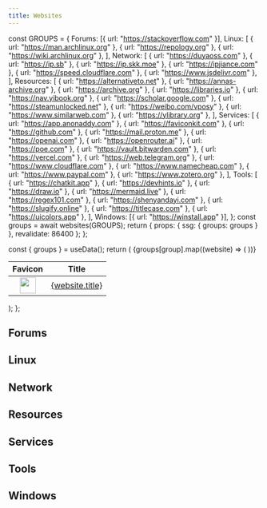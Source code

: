 ```yaml
---
title: Websites
---
```



  const GROUPS = {
    Forums: [{ url: "https://stackoverflow.com" }],
    Linux: [
      { url: "https://man.archlinux.org" },
      { url: "https://repology.org" },
      { url: "https://wiki.archlinux.org" },
    ],
    Network: [
      { url: "https://duyaoss.com" },
      { url: "https://ip.sb" },
      { url: "https://ip.skk.moe" },
      { url: "https://ipjiance.com" },
      { url: "https://speed.cloudflare.com" },
      { url: "https://www.jsdelivr.com" },
    ],
    Resources: [
      { url: "https://alternativeto.net" },
      { url: "https://annas-archive.org" },
      { url: "https://archive.org" },
      { url: "https://libraries.io" },
      { url: "https://nav.yibook.org" },
      { url: "https://scholar.google.com" },
      { url: "https://steamunlocked.net" },
      { url: "https://weibo.com/vposy" },
      { url: "https://www.similarweb.com" },
      { url: "https://ylibrary.org" },
    ],
    Services: [
      { url: "https://app.anonaddy.com" },
      { url: "https://faviconkit.com" },
      { url: "https://github.com" },
      { url: "https://mail.proton.me" },
      { url: "https://openai.com" },
      { url: "https://openrouter.ai" },
      { url: "https://poe.com" },
      { url: "https://vault.bitwarden.com" },
      { url: "https://vercel.com" },
      { url: "https://web.telegram.org" },
      { url: "https://www.cloudflare.com" },
      { url: "https://www.namecheap.com" },
      { url: "https://www.paypal.com" },
      { url: "https://www.zotero.org" },
    ],
    Tools: [
      { url: "https://chatkit.app" },
      { url: "https://devhints.io" },
      { url: "https://draw.io" },
      { url: "https://mermaid.live" },
      { url: "https://regex101.com" },
      { url: "https://shenyandayi.com" },
      { url: "https://slugify.online" },
      { url: "https://titlecase.com" },
      { url: "https://uicolors.app" },
    ],
    Windows: [{ url: "https://winstall.app" }],
  };
  const groups = await websites(GROUPS);
  return { props: { ssg: { groups: groups } }, revalidate: 86400 };
};

  const { groups } = useData();
  return (
    <table>
      <thead>
        <tr>
          <th> Favicon </th>
          <th> Title </th>
        </tr>
      </thead>
      <tbody>
        {groups[group].map((website) => (
          <tr>
            <td align="center">
              <a href={website.url}>
                <img src={website.favicon} width="32" />
              </a>
            </td>
            <td>
              <a href={website.url}> {website.title} </a>
            </td>
          </tr>
        ))}
      </tbody>
    </table>
  );
};

## Forums

<Websites group="Forums" />

## Linux

<Websites group="Linux" />

## Network

<Websites group="Network" />

## Resources

<Websites group="Resources" />

## Services

<Websites group="Services" />

## Tools

<Websites group="Tools" />

## Windows

<Websites group="Windows" />
